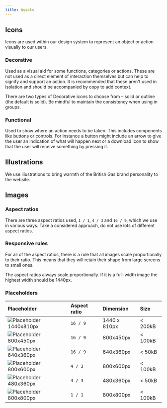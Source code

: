 ```yaml
---
title: Assets
---
```



## Icons

Icons are used within our design system to represent an object or action visually to our users.

### Decorative

Used as a visual aid for some functions, categories or actions. These are not used as a direct element of interaction themselves but can help to signify and support an action. It is recommended that these aren't used in isolation and should be accompanied by copy to add context.

There are two types of Decorative icons to choose from – solid or outline (the default is solid). Be mindful to maintain the consistency when using in groups.

### Functional

Used to show where an action needs to be taken. This includes components like buttons or controls. For instance a button might include an arrow to give the user an indication of what will happen next or a download icon to show that the user will receive something by pressing it.

<BGIcons />

## Illustrations

We use illustrations to bring warmth of the British Gas brand personality to the website.

<BGIllustrations />

## Images

### Aspect ratios

There are three aspect ratios used, `1 / 1`, `4 / 3` and `16 / 9`, which we use in various ways. Take a considered approach, do not use lots of different aspect ratios.

### Responsive rules

For all of the aspect ratios, there is a rule that all images scale proportionally to their ratio. This means that they will retain their shape from large screens to small ones.

The aspect ratios always scale proportionally. If it is a full-width image the highest width should be 1440px.

### Placeholders

| Placeholder | Aspect ratio | Dimension | Size |
| :---- | :-------- | :---------- | :--- |
| ![Placeholder 1440x810px](/placeholder-16x9-1440x810px.jpg) | `16 / 9` | 1440 x 810px | < 200kB |
| ![Placeholder 800x450px](/placeholder-16x9-800x450px.jpg) | `16 / 9` | 800x450px | < 100kB |
| ![Placeholder 640x360px](/placeholder-16x9-640x360px.jpg) | `16 / 9` | 640x360px | < 50kB |
| ![Placeholder 800x600px](/placeholder-4x3-800x600px.jpg) | `4 / 3`  | 800x600px  | < 100kB |
| ![Placeholder 480x360px](/placeholder-4x3-480x360px.jpg) | `4 / 3` | 480x360px |  < 50kB |
| ![Placeholder 800x800px](/placeholder-1x1-800x800px.jpg) | `1 / 1`  | 800x800px  | < 100kB |
